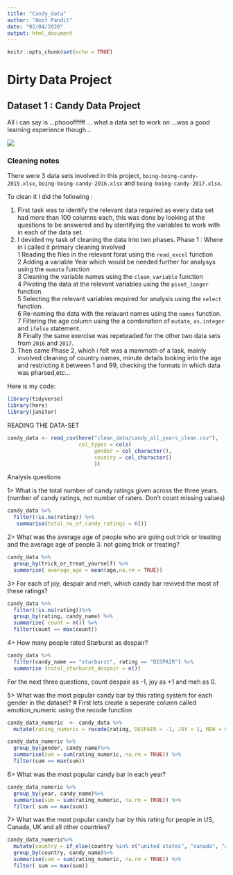 ```yaml
---
title: "Candy_data"
author: "Amit Pandit"
date: "02/04/2020"
output: html_document
---
```

```r
knitr::opts_chunk$set(echo = TRUE)

```
# Dirty Data Project

## Dataset 1 : Candy Data Project

All i can say is ...phoooffffff ... what a data set to work on ...was a good learning experience though...

![](https://media2.giphy.com/media/kgSrkPxSNBUbweYJOW/giphy.gif?cid=ecf05e476a44b1cbf1fbabfd45c5cb8fc5a100219d35bf82&rid=giphy.gif)


### Cleaning notes

There were 3 data sets involved in this project,  `boing-boing-candy-2015.xlsx`, `boing-boing-candy-2016.xlsx` and `boing-boing-candy-2017.xlsx`. 

To clean it I did the following :

1. First task was to identify the relevant data required as every data set had more than 100 columns each, this was done by    looking at the questions to be answered and by identifying the variables to work with in each of the data set.
2. I devided my task of cleaning the data into two phases.
   Phase 1 : Where in i called it primary cleaning involved    
             1 Reading the files in the relevant forat using the `read_excel` function    
             2 Adding a variable Year which would be needed further for analysys using the `mumate` function   
             3 Cleaning the variable names using the `clean_variable` function      
             4 Pivoting the data at the relevant variables using the `pivot_longer` function.   
             5 Selecting the relevant variables required for analysis using the `select` function.   
             6 Re-naming the data with the relavant names using the `names` function.   
             7 Filtering the age column using the a combination of `mutate`, `as.integer` and `ifelse` statement.   
             8 Finally the same exercise was repeteaded for the other two data sets from `2016` and `2017`.   
3. Then came Phase 2, which i felt was a mammoth of a task, mainly involved cleaning of country names, minute details 
   looking into the age and restricting it between 1 and 99, checking the formats in which data was pharsed,etc...


Here is my code:

```r
library(tidyverse)
library(here)
library(janitor)
```

####### READING THE DATA-SET
```r
candy_data <- read_csv(here("clean_data/candy_all_years_clean.csv"),
                       col_types = cols(
                            gender = col_character(),
                            country = col_character()
                            ))
```

Analysis questions

1> What is the total number of candy ratings given across the three years. (number of candy ratings, not number of raters. Don’t count missing values)

```r
candy_data %>%
  filter(!is.na(rating)) %>%
   summarise(total_no_of_candy_ratings = n())
```
2> What was the average age of people who are going out trick or treating and the average age of people 3. not going trick or treating?
```r
candy_data %>%
  group_by(trick_or_treat_yourself) %>%
  summarise( average_age = mean(age,na.rm = TRUE))
```
3> For each of joy, despair and meh, which candy bar revived the most of these ratings?
```r
candy_data %>%
  filter(!is.na(rating))%>%
  group_by(rating, candy_name) %>%
  summarise( count = n()) %>%
  filter(count == max(count))
```
4> How many people rated Starburst as despair?
```r
candy_data %>%
  filter(candy_name == "starburst", rating == "DESPAIR") %>%
  summarise (total_starburst_despair = n())
```
For the next three questions, count despair as -1, joy as +1 and meh as 0.

5> What was the most popular candy bar by this rating system for each gender in the dataset?
# First lets create a seperate column called emotion_numeric using the recode function
```r
candy_data_numeric  <- candy_data %>%
  mutate(rating_numeric = recode(rating, DESPAIR = -1, JOY = 1, MEH = 0))
```

```r
candy_data_numeric %>%
  group_by(gender, candy_name)%>%
  summarise(sum = sum(rating_numeric, na.rm = TRUE)) %>%
  filter(sum == max(sum))
```
6> What was the most popular candy bar in each year?
```r
candy_data_numeric %>%
  group_by(year, candy_name)%>%
  summarise(sum = sum(rating_numeric, na.rm = TRUE)) %>%
  filter( sum == max(sum))
```
7> What was the most popular candy bar by this rating for people in US, Canada, UK and all other countries?
```r
candy_data_numeric%>%
  mutate(country = if_else(country %in% c("united states", "canada", "united kingdom"), country, "other")) %>%
  group_by(country, candy_name)%>%
  summarise(sum = sum(rating_numeric, na.rm = TRUE)) %>%
  filter( sum == max(sum))
```







